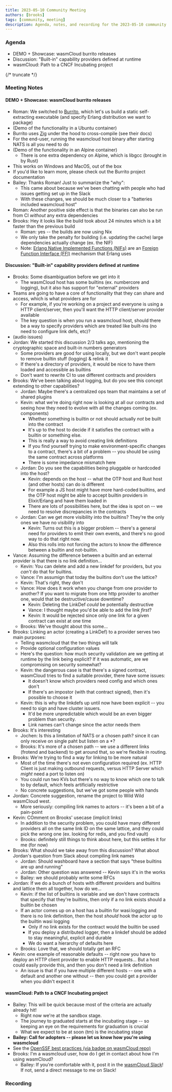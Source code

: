 ```yaml
---
title: 2023-05-10 Community Meeting
authors: [brooks]
tags: [community, meeting]
description: Agenda, notes, and recording for the 2023-05-10 community meeting
---
```



### Agenda

- DEMO + Showcase: wasmCloud burrito releases
- Discussion: "Built-in" capability providers defined at runtime
- wasmCloud: Path to a CNCF Incubating project

{/* truncate */}

### Meeting Notes

#### DEMO + Showcase: wasmCloud burrito releases

- Roman: We switched to [Burrito][burrito], which let's us build a static self-extracting executable (and specify Erlang distribution we want to package)
- (Demo of the functionality in a Ubuntu container)
- Burrito uses [Zig][zig] under the hood to cross-compile (see their docs)
- For the end-user, running the wasmcloud host binary after starting NATS is all you need to do
- (Demo of the functionality in an Alpine container)
  - There is one extra dependency on Alpine, which is libgcc (brought in by Rust)
- This works on Windows and MacOS, out of the box
- If you'd like to learn more, please check out the Burrito project documentation
- Bailey: Thanks Roman! Just to summarize the "why":
  - This came about because we've been chatting with people who had issues getting set up in the Slack
  - With these changes, we should be much closer to a "batteries included wasmcloud host"
- Roman: Another positive side effect is that the binaries can also be run from CI *without* any extra dependencies
- Brooks: Hey it looks like the build took about 24 minutes which is a bit faster than the previous build
  - Roman: yes -- the builds are now using Nix
  - We only take the penalty for building (i.e. updating the cache) large dependencies actually change (ex. the NIF)
  - Note: [Erlang Native Implemented Functions (NIFs)][erlang-nifs] are an [Foreign Function Interface (FFI)][wiki-ffi] mechanism that Erlang uses

[zig]: https://ziglang.org/
[burrito]: https://github.com/burrito-elixir/burrito
[erlang-nifs]: https://www.erlang.org/doc/tutorial/nif.html
[wiki-ffi]: https://en.wikipedia.org/wiki/Foreign_function_interface

#### Discussion: "Built-in" capability providers defined at runtime

- Brooks: Some disambiguation before we get into it
  - The wasmCloud host has some builtins (ex. numbercore and logging), but it also has support for "external" providers
- Teams are going to have a core of functionality that they can share and access, which is what providers are for
  - For example, if you're working on a project and everyone is using a HTTP client/server, then you'll want the HTTP client/server provider available
  - The key question is when you run a wasmcloud host, should there be a way to specify providers which are treated like built-ins (no need to configure link defs, etc)?
- (audio issues)
- Jordan: We started this discussion 2/3 talks ago, mentioning the cryptographic space and built-in numbers generators
  - Some providers are good for using locally, but we don't want people to remove builtin stuff (logging) & relink it
  - If there's a directory of providers, it would be nice to have them loaded and accessible as builtins
  - Don't want to rewrite CI to use different contracts and providers
- Brooks: We've been talking about logging, but do you see this concept extending to other capabilities?
  - Jordan: Maybe there's a centralized ops team that maintains a set of shared plugins
  - Kevin: what we're doing right now is looking at all our contracts and seeing how they need to evolve with all the changes coming (ex. components)
    - Whether something is builtin or not should actually *not* be built into the contract
    - It's up to the host to decide if it satisfies the contract with a builtin or something else.
    - This is really a way to avoid creating link definitions
    - If you find yourself trying to make environment-specific changes to a contract, there's a bit of a problem -- you should be using the same contract across platforms
    - There is some impedance mismatch here
  - Jordan: Do you see the capabilities being pluggable or hardcoded into the host?
    - Kevin: depends on the host -- what the OTP host and Rust host (and other hosts) can do is different
    - For example a JS host might have more hard-coded builtins, and the OTP host might be able to accept builtin providers in Elixir/Erlang and have them loaded in
    - There are lots of possibilities here, but the idea is spot on -- we need to resolve discrepancies in the contracts
  - Jordan: Can we get more visibility into the builtins? They're the only ones we have no visibility into
    - Kevin: Turns out this is a bigger problem -- there's a general need for providers to emit their own events, and there's no good way to do that right now.
    - Also this rolls into not forcing the actors to know the difference between a builtin and not-builtin.
- Vance: Assuming the difference between a builtin and an external provider is that there is no link definition...
  - Kevin: You can delete and add a new linkdef for providers, but you *can't* do that for builtins.
  - Vance: I'm assumign that today the builtins don't use the lattice?
  - Kevin: That's right, they don't
  - Vance: How does it work when you change from one provider to another? If you want to migrate from one http provider to another one, would that be destructive/cause downtime?
    - Kevin: Deleting the LinkDef *could* be potentially destructive
    - Vance: I thought maybe you'd be able to add the link *first*?
    - Kevin: It would be rejected since only one link for a given contract can exist at one time
  - Brooks: We've thought about this some...
- Brooks: Linking an actor (creating a LinkDef) to a provider serves two main purposes:
  - Telling wasmcloud that the two things will talk
  - Provide optional configuration values
  - Here's the question: how much security validation are we getting at runtime by the link being explicit? If it was automatic, are we compromising on security somewhat?
  - Kevin: the dangerous case is that there's a signed contract, wasmCloud tries to find a suitable provider, there have some issues:
    - It doesn't know which providers need config and which ones don't
    - If there's an impostor (with that contract signed), then it's possible to choose it
  - Kevin: this is why the linkdefs up until now have been explicit -- you need to sign and have cluster issuers.
    - It'd be more unpredictable which would be an even bigger problem than security.
    - Link names can't change since the actor needs them
- Brooks: It's interesting
  - Jochen: Is this a limitation of NATS or a chosen path? since it can only receive on single paht but listen on a *?
  - Brooks: It's more of a chosen path -- we use a different links (frotend and backend) to get around that, so we're flexible in routing.
- Brooks: We're trying to find a way for linking to be more natural
  - Most of the time there's not even configuration required (ex. HTTP Client is just making outbound requests, versus HTTP Server which *might* need a port to listen on)
  - You could run two KVs but there's no way to know which one to talk to by default, which feels artificially restrictive
  - No concrete suggestions, but we've got some people with hands
- Jordan: Concrete suggestion, rename the project to Wild Wild wasmCloud west.
  - More seriously: compiling link names to actors -- it's been a bit of a pain-point
- Kevin: COmment on Brooks' usecase (implicit links)
  - In addition to the security problem, you could have many different providers all on the same link ID on the same lattice, and they could pick the wrong one (ex. looking for redis, and you find vault)
  - Brooks: definitely still things to think about here, but this settles it for me (for now)
- Brooks: What should we take away from this discussion? What about Jordan's question from Slack about compiling link names
  - Jordan: Should washboard have a section that says "these builtins are up and running"
  - Jordan: Other question was answered -- Kevin says it's in the works
  - Bailey: we should probably write some RFCs
- Jordan: If we do a bunch of hosts with different providers and builtins and lattice them all together, how do we...
  - Kevin: if the list of builtins is variable and we don't have contracts that specify that they're builtins, then only if a no link exists should a builtin be chosen
  - If an actor comes up on a host has a builtin for wasi:logging and there is no link definition, then the host *should* hook the actor up to the builtin wasi logging
    - Only if no link exists for the contract would the builtin be used
    - If you deploy a distributed logger, then a linkdef should be added to stay meaningful, explicit and durable
    - We do want a hierarchy of defaults here
  - Brooks: Love that, we should totally get an RFC
- Kevin: one example of reasonable defaults -- right now you have to deploy an HTTP client provider to enable HTTP requests... But a host could easily provide this, and then you don't need a link definition
  - An issue is that if you have multiple different hosts -- one with a default and another one without -- then you could get a provider when you didn't expect it

#### wasmCloud: Path to a CNCF Incubating project

- Bailey: This will be quick because most of the criteria are actually already hit!
  - Right now we're at the sandbox stage.
  - The journey to graduated starts at the incubating stage -- so keeping an eye on the requirements for graduation is crucial
  - What we expect to be at soon (tm) is the incubating stage
- **Bailey: Call for adopters -- please let us know how you're using wasmcloud**
- See the [OpenSSF best practices (via badge on wasmCloud repo)](https://bestpractices.coreinfrastructure.org/en/projects/6363)
- Brooks: I'm a wasmcloud user, how do I get in contact about how I'm using wasmCloud?
  - Bailey: If you're comfortable with it, post it in the [wasmCloud Slack][wasmcloud-slack]! If not, send a direct message to me on Slack!

[wasmcloud-slack]: https://slack.wasmcloud.com

### Recording

<ReactPlayer url='https://youtu.be/b5XX7gw520Y' controls />
